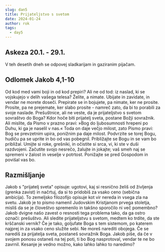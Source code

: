 ```yaml
---
slug: dan5
title: Prijateljstvo s svetom
date: 2024-01-24
author: rok
tags:
  - day5
---
```


## Askeza 20.1. - 29.1.

V teh desetih dneh se odpovej sladkarijam in gaziranim pijačam.

## Odlomek Jakob 4,1-10

Od kod med vami boji in od kod prepiri? Ali ne od tod: iz naslad, ki se vojskujejo v delih vašega telesa? Želite, a nimate. Ubijate in zavidate, in vendar ne morete doseči. Prepirate se in bojujete, pa nimate, ker ne prosite. Prosite, pa ne prejemate, ker slabo prosite - namreč zato, da bi to porabili za svoje naslade. Prešuštnice, ali ne veste, da je prijateljstvo s svetom sovraštvo do Boga? Kdor hoče biti prijatelj sveta, postane Božji sovražnik. Ali mislite, da Pismo v prazno pravi: »Bog do ljubosumnosti hrepeni po Duhu, ki ga je naselil v nas.« Toda on daje večjo milost, zato Pismo pravi:
Bog se prevzetnim upira,
ponižnim pa daje milost.
Podvrzite se torej Bogu, hudiču pa se uprite in bo od vas pobegnil. Približajte se Bogu in se vam bo približal. Umijte si roke, grešniki, in očistite si srca, vi, ki ste v duši razdvojeni. Začutite svojo nesrečo, žalujte in jokajte; vaš smeh naj se spremeni v žalost in veselje v potrtost. Ponižajte se pred Gospodom in povišal vas bo.

## Razmišljanje

Jakob s "prijatelj sveta" opisuje: ugotovi, kaj si resnično želiš od življenja (grenka zavist) in načrtuj, da si to pridobiš za vsako ceno (sebična ambicija). To zemeljsko filozofijo opisuje kot vir nereda in vsega zla na svetu. Jakob je to pismo namenil Judovskim Kristjanom prvega stoletja, misliš da se je človeštvo spremenilo in takšno sporočilo ni več pomembno?
Jakob dvigne našo zavest o resnosti tega problema tako, da ga ostro označi: prešuštvo. Ali sledite prijateljstvu s svetom, medtem ko trdite, da ste krščanski vernik? Če je tako, goljufate Boga s tem sistemom, po katerem najprej in za vsako ceno služite sebi. Ne moreš narediti obojega. Če se narediš za prijatelja sveta, postaneš sovražnik Boga.
Jakob piše, da če v svojem ponosu ostaneš na tej poti, ti bo Bog nasprotoval, vendar te ne bo zavrnil. Kesanje je vedno možno, kako lahko lahko to naredimo?
